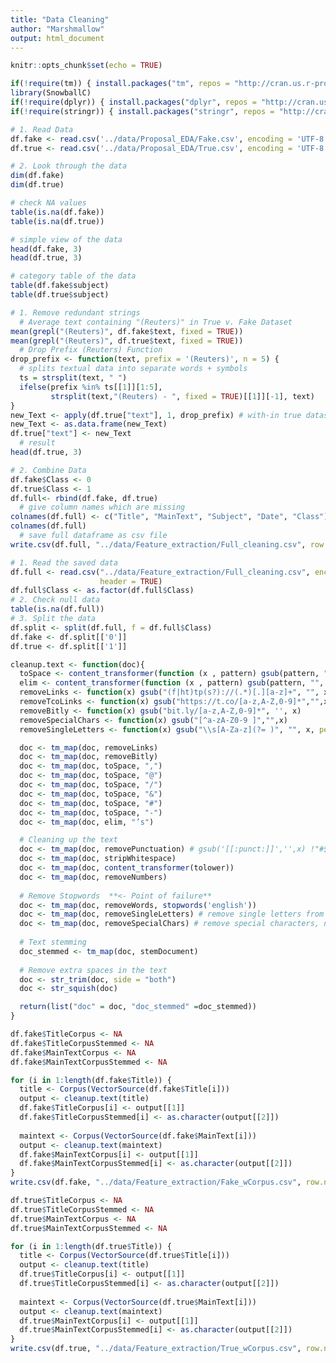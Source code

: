 ```yaml
---
title: "Data Cleaning"
author: "Marshmallow"
output: html_document
---
```


```r
knitr::opts_chunk$set(echo = TRUE)
```

```r
if(!require(tm)) { install.packages("tm", repos = "http://cran.us.r-project.org"); library(tm) }
library(SnowballC)
if(!require(dplyr)) { install.packages("dplyr", repos = "http://cran.us.r-project.org"); library(dplyr) }
if(!require(stringr)) { install.packages("stringr", repos = "http://cran.us.r-project.org"); library(stringr) }
```

```r
# 1. Read Data
df.fake <- read.csv('../data/Proposal_EDA/Fake.csv', encoding = 'UTF-8', header = TRUE)
df.true <- read.csv('../data/Proposal_EDA/True.csv', encoding = 'UTF-8', header = TRUE)

# 2. Look through the data
dim(df.fake)
dim(df.true)

# check NA values
table(is.na(df.fake))
table(is.na(df.true))

# simple view of the data
head(df.fake, 3)
head(df.true, 3)

# category table of the data
table(df.fake$subject)
table(df.true$subject)
```

```r
# 1. Remove redundant strings
  # Average text containing "(Reuters)" in True v. Fake Dataset
mean(grepl("(Reuters)", df.fake$text, fixed = TRUE))
mean(grepl("(Reuters)", df.true$text, fixed = TRUE))
  # Drop Prefix (Reuters) Function
drop_prefix <- function(text, prefix = '(Reuters)', n = 5) {
  # splits textual data into separate words + symbols
  ts = strsplit(text, " ") 
  ifelse(prefix %in% ts[[1]][1:5], 
         strsplit(text,"(Reuters) - ", fixed = TRUE)[[1]][-1], text)
}
new_Text <- apply(df.true["text"], 1, drop_prefix) # with-in true dataset, drop the prefix Reuters
new_Text <- as.data.frame(new_Text)
df.true["text"] <- new_Text
  # result
head(df.true, 3)
```

```r
# 2. Combine Data
df.fake$Class <- 0
df.true$Class <- 1
df.full<- rbind(df.fake, df.true)
  # give column names which are missing
colnames(df.full) <- c("Title", "MainText", "Subject", "Date", "Class")
colnames(df.full)
  # save full dataframe as csv file
write.csv(df.full, "../data/Feature_extraction/Full_cleaning.csv", row.names = FALSE) 
```

```r
# 1. Read the saved data
df.full <- read.csv("../data/Feature_extraction/Full_cleaning.csv", encoding = 'UTF-8',
                    header = TRUE)
df.full$Class <- as.factor(df.full$Class)
# 2. Check null data
table(is.na(df.full))
# 3. Split the data
df.split <- split(df.full, f = df.full$Class)
df.fake <- df.split[['0']]
df.true <- df.split[['1']]
```

```r
cleanup.text <- function(doc){
  toSpace <- content_transformer(function (x , pattern) gsub(pattern, " ", x))
  elim <- content_transformer(function (x , pattern) gsub(pattern, "", x))
  removeLinks <- function(x) gsub("(f|ht)tp(s?)://(.*)[.][a-z]+", "", x)
  removeTcoLinks <- function(x) gsub("https://t.co/[a-z,A-Z,0-9]*","",x)
  removeBitly <- function(x) gsub("bit.ly/[a-z,A-Z,0-9]*", '', x)
  removeSpecialChars <- function(x) gsub("[^a-zA-Z0-9 ]","",x)
  removeSingleLetters <- function(x) gsub("\\s[A-Za-z](?= )", "", x, perl = TRUE)

  doc <- tm_map(doc, removeLinks)
  doc <- tm_map(doc, removeBitly)
  doc <- tm_map(doc, toSpace, ",")
  doc <- tm_map(doc, toSpace, "@")
  doc <- tm_map(doc, toSpace, "/")
  doc <- tm_map(doc, toSpace, "&")
  doc <- tm_map(doc, toSpace, "#")
  doc <- tm_map(doc, toSpace, "-")
  doc <- tm_map(doc, elim, "’s")

  # Cleaning up the text
  doc <- tm_map(doc, removePunctuation) # gsub('[[:punct:]]','',x) !"#$%&'()*+, \-./:;<=>?@[\\\]^_{|}~`
  doc <- tm_map(doc, stripWhitespace)
  doc <- tm_map(doc, content_transformer(tolower))
  doc <- tm_map(doc, removeNumbers)
  
  # Remove Stopwords  **<- Point of failure**
  doc <- tm_map(doc, removeWords, stopwords('english'))
  doc <- tm_map(doc, removeSingleLetters) # remove single letters from text, can remove if unnecessary
  doc <- tm_map(doc, removeSpecialChars) # remove special characters, namely quotation marks and apostrophes
  
  # Text stemming
  doc_stemmed <- tm_map(doc, stemDocument)
  
  # Remove extra spaces in the text
  doc <- str_trim(doc, side = "both")
  doc <- str_squish(doc)

  return(list("doc" = doc, "doc_stemmed" =doc_stemmed))
}
```

```r
df.fake$TitleCorpus <- NA
df.fake$TitleCorpusStemmed <- NA
df.fake$MainTextCorpus <- NA
df.fake$MainTextCorpusStemmed <- NA

for (i in 1:length(df.fake$Title)) {
  title <- Corpus(VectorSource(df.fake$Title[i]))
  output <- cleanup.text(title)
  df.fake$TitleCorpus[i] <- output[[1]]
  df.fake$TitleCorpusStemmed[i] <- as.character(output[[2]])
  
  maintext <- Corpus(VectorSource(df.fake$MainText[i]))
  output <- cleanup.text(maintext)
  df.fake$MainTextCorpus[i] <- output[[1]]
  df.fake$MainTextCorpusStemmed[i] <- as.character(output[[2]])
}
write.csv(df.fake, "../data/Feature_extraction/Fake_wCorpus.csv", row.names = FALSE)
```

```r
df.true$TitleCorpus <- NA
df.true$TitleCorpusStemmed <- NA
df.true$MainTextCorpus <- NA
df.true$MainTextCorpusStemmed <- NA

for (i in 1:length(df.true$Title)) {
  title <- Corpus(VectorSource(df.true$Title[i]))
  output <- cleanup.text(title)
  df.true$TitleCorpus[i] <- output[[1]]
  df.true$TitleCorpusStemmed[i] <- as.character(output[[2]])
  
  maintext <- Corpus(VectorSource(df.true$MainText[i]))
  output <- cleanup.text(maintext)
  df.true$MainTextCorpus[i] <- output[[1]]
  df.true$MainTextCorpusStemmed[i] <- as.character(output[[2]])
}
write.csv(df.true, "../data/Feature_extraction/True_wCorpus.csv", row.names = FALSE)
```
